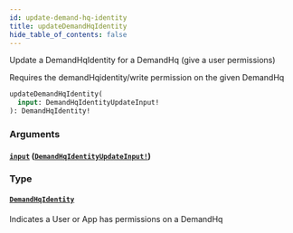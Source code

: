 ```yaml
---
id: update-demand-hq-identity
title: updateDemandHqIdentity
hide_table_of_contents: false
---
```



Update a DemandHqIdentity for a DemandHq (give a user permissions)

Requires the demandHqidentity/write permission on the given DemandHq

```graphql
updateDemandHqIdentity(
  input: DemandHqIdentityUpdateInput!
): DemandHqIdentity!
```


### Arguments

#### [`input`](#) ([`DemandHqIdentityUpdateInput!`](/demand/api/graphql-admin/reference/inputs/demand-hq-identity-update-input))




### Type

#### [`DemandHqIdentity`](/demand/api/graphql-admin/reference/objects/demand-hq-identity)

Indicates a User or App has permissions on a DemandHq




